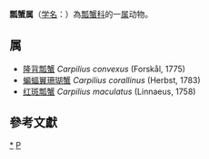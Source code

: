 {{Automatic taxobox
| taxon = Carpilius
| authority = Desmarest, 1823
| parent authority = Ortmann, 1893
| image = Carpilius convexus.jpg
| image_caption = [[隆背瓢蟹|隆背瓢蟹]]
}}
'''瓢蟹属'''（[[学名|学名]]：{{lang|la|''Carpilius''}}）為[[瓢蟹科|瓢蟹科]]的一[[属|属]]动物。

==属==
* [[隆背瓢蟹|隆背瓢蟹]] ''Carpilius convexus'' (Forskål, 1775)
* [[蝙蝠翼珊瑚蟹|蝙蝠翼珊瑚蟹]] ''Carpilius corallinus'' (Herbst, 1783)
* [[红斑瓢蟹|红斑瓢蟹]] ''Carpilius maculatus'' (Linnaeus, 1758)

==參考文獻==
{{reflist}}

{{taxonbar}}

[[Category:_瓢蟹科|*]]
[[Category:1823年描述的分类群|P]]